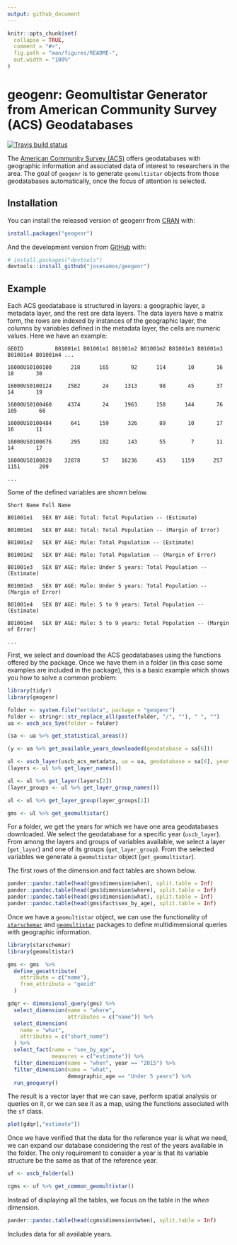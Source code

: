 ```yaml
---
output: github_document
---
```


<!-- README.md is generated from README.Rmd. Please edit that file -->

```r
knitr::opts_chunk$set(
  collapse = TRUE,
  comment = "#>",
  fig.path = "man/figures/README-",
  out.width = "100%"
)
```

# geogenr: Geomultistar Generator from American Community Survey (ACS) Geodatabases

<!-- badges: start -->
[![Travis build status](https://travis-ci.com/josesamos/geogenr.svg?branch=master)](https://travis-ci.com/josesamos/geogenr)
<!-- badges: end -->

The [American Community Survey (ACS)](https://www.census.gov/programs-surveys/acs) offers geodatabases with geographic information and associated data of interest to researchers in the area. The goal of `geogenr` is to generate `geomultistar` objects from those geodatabases automatically, once the focus of attention is selected.

## Installation

You can install the released version of geogenr from [CRAN](https://CRAN.R-project.org) with:

``` r
install.packages("geogenr")
```

And the development version from [GitHub](https://github.com/) with:

``` r
# install.packages("devtools")
devtools::install_github("josesamos/geogenr")
```
## Example

Each ACS geodatabase is structured in layers: a geographic layer, a metadata layer, and the rest are data layers. The data layers have a matrix form, the rows are indexed by instances of the geographic layer, the columns by variables defined in the metadata layer, the cells are numeric values. Here we have an example:


`GEOID          B01001e1 B01001m1 B01001e2 B01001m2 B01001e3 B01001m3 B01001e4 B01001m4 ...`

`16000US0100100      218      165       92      114       10       16       18       30`

`16000US0100124     2582       24     1313       98       45       37       14       19`

`16000US0100460     4374       24     1963      158      144       76      105       68`

`16000US0100484      641      159      326       89       10       17       16       11`

`16000US0100676      295      102      143       55        7       11       14       17`

`16000US0100820    32878       57    16236      453     1159      257     1151      209`

`...`


Some of the defined variables are shown below.

`Short Name	Full Name`

`B01001e1	SEX BY AGE: Total: Total Population -- (Estimate)`

`B01001m1	SEX BY AGE: Total: Total Population -- (Margin of Error)`

`B01001e2	SEX BY AGE: Male: Total Population -- (Estimate)`

`B01001m2	SEX BY AGE: Male: Total Population -- (Margin of Error)`

`B01001e3	SEX BY AGE: Male: Under 5 years: Total Population -- (Estimate)`

`B01001m3	SEX BY AGE: Male: Under 5 years: Total Population -- (Margin of Error)`

`B01001e4	SEX BY AGE: Male: 5 to 9 years: Total Population -- (Estimate)`

`B01001m4	SEX BY AGE: Male: 5 to 9 years: Total Population -- (Margin of Error)`

`...`

First, we select and download the ACS geodatabases using the functions offered by the package. Once we have them in a folder (in this case some examples are included in the package), this is a basic example which shows you how to solve a common problem:

```r
library(tidyr)
library(geogenr)

folder <- system.file("extdata", package = "geogenr")
folder <- stringr::str_replace_all(paste(folder, "/", ""), " ", "")
ua <- uscb_acs_5ye(folder = folder)

(sa <- ua %>% get_statistical_areas())

(y <- ua %>% get_available_years_downloaded(geodatabase = sa[6]))

ul <- uscb_layer(uscb_acs_metadata, ua = ua, geodatabase = sa[6], year = 2015)
(layers <- ul %>% get_layer_names())

ul <- ul %>% get_layer(layers[2])
(layer_groups <- ul %>% get_layer_group_names())

ul <- ul %>% get_layer_group(layer_groups[1])

gms <- ul %>% get_geomultistar()
```

For a folder, we get the years for which we have one area geodatabases downloaded. We select the geodatabase for a specific year (`uscb_layer`). From among the layers and groups of variables available, we select a layer (`get_layer`) and one of its groups (`get_layer_group`). From the selected variables we generate a `geomultistar` object (`get_geomultistar`).

The first rows of the dimension and fact tables are shown below.

```r
pander::pandoc.table(head(gms$dimension$when), split.table = Inf)
pander::pandoc.table(head(gms$dimension$where), split.table = Inf)
pander::pandoc.table(head(gms$dimension$what), split.table = Inf)
pander::pandoc.table(head(gms$fact$sex_by_age), split.table = Inf)
```

Once we have a `geomultistar` object, we can use the functionality of [`starschemar`](https://CRAN.R-project.org/package=starschemar) and [`geomultistar`](https://CRAN.R-project.org/package=geomultistar) packages to define multidimensional queries with geographic information.

```r
library(starschemar)
library(geomultistar)

gms <- gms  %>%
  define_geoattribute(
    attribute = c("name"),
    from_attribute = "geoid"
  )

gdqr <- dimensional_query(gms) %>%
  select_dimension(name = "where",
                   attributes = c("name")) %>%
  select_dimension(
    name = "what",
    attributes = c("short_name")
  ) %>%
  select_fact(name = "sex_by_age",
              measures = c("estimate")) %>%
  filter_dimension(name = "when", year == "2015") %>%
  filter_dimension(name = "what",
                   demographic_age == "Under 5 years") %>%
  run_geoquery()

```

The result is a vector layer that we can save, perform spatial analysis or queries on it, or we can see it as a map, using the functions associated with the `sf` class.

```r
plot(gdqr[,"estimate"])
```

Once we have verified that the data for the reference year is what we need, we can expand our database considering the rest of the years available in the folder. The only requirement to consider a year is that its variable structure be the same as that of the reference year.

```r
uf <- uscb_folder(ul)

cgms <- uf %>% get_common_geomultistar()
```

Instead of displaying all the tables, we focus on the table in the *when* dimension.

```r
pander::pandoc.table(head(cgms$dimension$when), split.table = Inf)
```

Includes data for all available years.
